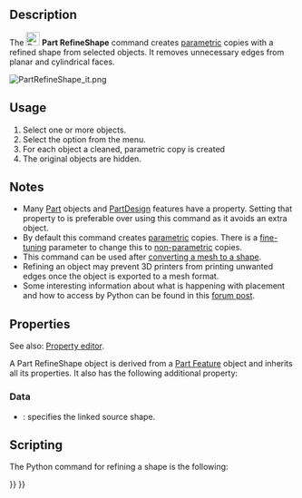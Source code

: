 <languages/>
<translate>

<!--T:9-->
{{Docnav
|[[Part_ElementCopy|ElementCopy]]
|[[Part_EditAttachment|EditAttachment]]
|[[Part_Workbench|Part]]
|IconL=Part_ElementCopy.svg
|IconR=Part_EditAttachment.svg
|IconC=Workbench_Part.svg
}}

<!--T:1-->
{{GuiCommand
|Name=Part RefineShape
|MenuLocation=Part → Create a copy → Refine Shape
|Workbenches=[[Part_Workbench|Part]]
|SeeAlso=
}}

==Description== <!--T:2-->

<!--T:13-->
The [[Image:Part_RefineShape.svg|24px]] '''Part RefineShape''' command creates [[Glossary#Parametric|parametric]] copies with a refined shape from selected objects. It removes unnecessary edges from planar and cylindrical faces.

</translate>
[[File:PartRefineShape_it.png]]
<translate>
<!--T:4-->
{{Caption|Original with 11 faces (left), and refined copy with 7 faces (right).}}

==Usage== <!--T:3-->

<!--T:16-->
# Select one or more objects.
# Select the {{MenuCommand|Part → Create a copy → [[Image:Part_RefineShape.svg|16px]] Refine shape}} option from the menu.
# For each object a cleaned, parametric copy is created
# The original objects are hidden.

== Notes == <!--T:6-->

<!--T:22-->
* Many [[Part_Workbench|Part]] objects and [[PartDesign_Workbench|PartDesign]] features have a {{PropertyData|Refine}} property. Setting that property to {{TRUE}} is preferable over using this command as it avoids an extra object.
* By default this command creates [[Glossary#Parametric|parametric]] copies. There is a [[Fine-tuning|fine-tuning]] parameter to change this to [[Glossary#Non-parametric|non-parametric]] copies.
* This command can be used after [[Part_ShapeFromMesh|converting a mesh to a shape]].
* Refining an object may prevent 3D printers from printing unwanted edges once the object is exported to a mesh format.
* Some interesting information about what is happening with placement and how to access by Python can be found in this [https://forum.freecad.org/viewtopic.php?t=77568#p675456 forum post].

==Properties== <!--T:26-->

<!--T:27-->
See also: [[Property_editor|Property editor]].

<!--T:28-->
A Part RefineShape object is derived from a [[Part_Feature|Part Feature]] object and inherits all its properties. It also has the following additional property:

===Data=== <!--T:29-->

<!--T:30-->
{{TitleProperty|Refine}}

<!--T:31-->
* {{PropertyData|Source|Link}}: specifies the linked source shape.

==Scripting== <!--T:5-->

<!--T:23-->
The Python command for refining a shape is the following:

</translate>
{{Code|code=
shape.removeSplitter()
}}
<translate>


<!--T:10-->
{{Docnav
|[[Part_ElementCopy|ElementCopy]]
|[[Part_EditAttachment|EditAttachment]]
|[[Part_Workbench|Part]]
|IconL=Part_ElementCopy.svg
|IconR=Part_EditAttachment.svg
|IconC=Workbench_Part.svg
}}

</translate>
{{Part_Tools_navi{{#translation:}}}}
{{Userdocnavi{{#translation:}}}}